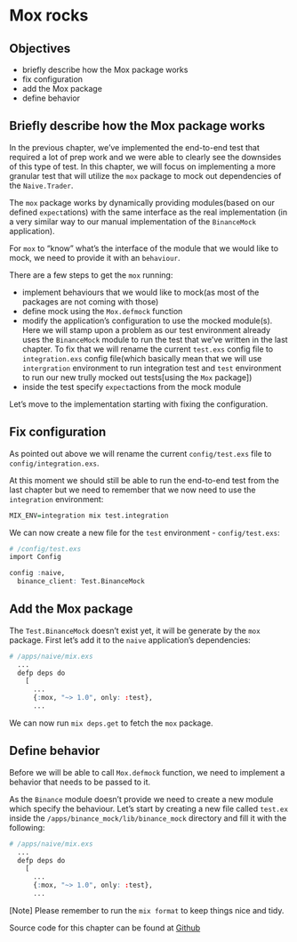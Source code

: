 # Mox rocks

## Objectives
- briefly describe how the Mox package works
- fix configuration
- add the Mox package
- define behavior

## Briefly describe how the Mox package works

In the previous chapter, we've implemented the end-to-end test that required a lot of prep work and we were able to clearly see the downsides of this type of test. In this chapter, we will focus on implementing a more granular test that will utilize the `mox` package to mock out dependencies of the `Naive.Trader`.

The `mox` package works by dynamically providing modules(based on our defined `expect`ations) with the same interface as the real implementation (in a very similar way to our manual implementation of the `BinanceMock` application).

For `mox` to "know" what's the interface of the module that we would like to mock,  we need to provide it with an `behaviour`.

There are a few steps to get the `mox` running:

- implement behaviours that we would like to mock(as most of the packages are not coming with those)
- define mock using the `Mox.defmock` function
- modify the application's configuration to use the mocked module(s). Here we will stamp upon a problem as our test environment already uses the `BinanceMock` module to run the test that we've written in the last chapter. To fix that we will rename the current `test.exs` config file to `integration.exs` config file(which basically mean that we will use `intergration` environment to run integration test and `test` environment to run our new trully mocked out tests[using the `Mox` package])
- inside the test specify `expect`actions from the mock module 

Let's move to the implementation starting with fixing the configuration.

## Fix configuration

As pointed out above we will rename the current `config/test.exs` file to `config/integration.exs`.

At this moment we should still be able to run the end-to-end test from the last chapter but we need to remember that we now need to use the `integration` environment:

```r
MIX_ENV=integration mix test.integration
```

We can now create a new file for the `test` environment - `config/test.exs`:

```r
# /config/test.exs
import Config

config :naive,
  binance_client: Test.BinanceMock
```

## Add the Mox package

The `Test.BinanceMock` doesn't exist yet, it will be generate by the `mox` package. First let's add it to the `naive` application's dependencies:

```r
# /apps/naive/mix.exs
  ...
  defp deps do
    [
      ...
      {:mox, "~> 1.0", only: :test},
      ...
```

We can now run `mix deps.get` to fetch the `mox` package.

## Define behavior

Before we will be able to call `Mox.defmock` function, we need to implement a behavior that needs to be passed to it.

As the `Binance` module doesn't provide we need to create a new module which specify the behaviour. Let's start by creating a new file called `test.ex` inside the `/apps/binance_mock/lib/binance_mock` directory and fill it with the following:

```r
# /apps/naive/mix.exs
  ...
  defp deps do
    [
      ...
      {:mox, "~> 1.0", only: :test},
      ...
```


[Note] Please remember to run the `mix format` to keep things nice and tidy.

Source code for this chapter can be found at [Github](https://github.com/frathon/create-a-cryptocurrency-trading-bot-in-elixir-source-code/tree/chapter_17)
